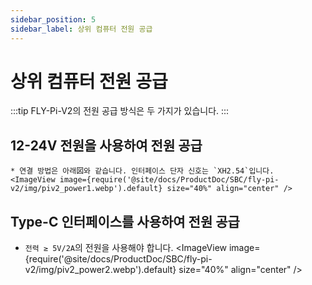 ```yaml
---
sidebar_position: 5
sidebar_label: 상위 컴퓨터 전원 공급
---
```




# 상위 컴퓨터 전원 공급

:::tip
FLY-Pi-V2의 전원 공급 방식은 두 가지가 있습니다.
:::

## 12-24V 전원을 사용하여 전원 공급

    * 연결 방법은 아래図와 같습니다. 인터페이스 단자 신호는 `XH2.54`입니다.
    <ImageView image={require('@site/docs/ProductDoc/SBC/fly-pi-v2/img/piv2_power1.webp').default} size="40%" align="center" />


## Type-C 인터페이스를 사용하여 전원 공급

   * `전력 ≥ 5V/2A`의 전원을 사용해야 합니다.
    <ImageView image={require('@site/docs/ProductDoc/SBC/fly-pi-v2/img/piv2_power2.webp').default} size="40%" align="center" />
